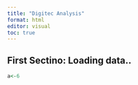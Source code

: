 ```yaml
---
title: "Digitec Analysis"
format: html
editor: visual
toc: true
---
```


## First Sectino: Loading data..

```r
a<-6
```
